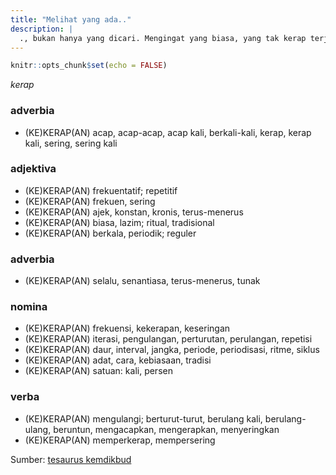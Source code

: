 ```yaml
---
title: "Melihat yang ada.."
description: |
  ., bukan hanya yang dicari. Mengingat yang biasa, yang tak kerap terjumpa 
---
```


```r
knitr::opts_chunk$set(echo = FALSE)
```

*kerap*

### adverbia

- (KE)KERAP(AN) acap, acap-acap, acap kali, berkali-kali, kerap, kerap kali, sering, sering kali 

### adjektiva 

- (KE)KERAP(AN) frekuentatif; repetitif 
- (KE)KERAP(AN) frekuen, sering 
- (KE)KERAP(AN) ajek, konstan, kronis, terus-menerus 
- (KE)KERAP(AN) biasa, lazim; ritual, tradisional 
- (KE)KERAP(AN) berkala, periodik; reguler 

### adverbia 
- (KE)KERAP(AN) selalu, senantiasa, terus-menerus, tunak 

### nomina 
- (KE)KERAP(AN) frekuensi, kekerapan, keseringan 
- (KE)KERAP(AN) iterasi, pengulangan, perturutan, perulangan, repetisi 
- (KE)KERAP(AN) daur, interval, jangka, periode, periodisasi, ritme, siklus 
- (KE)KERAP(AN) adat, cara, kebiasaan, tradisi 
- (KE)KERAP(AN) satuan: kali, persen 

### verba

- (KE)KERAP(AN) mengulangi; berturut-turut, berulang kali, berulang-ulang, beruntun, mengacapkan, mengerapkan, menyeringkan 
- (KE)KERAP(AN) memperkerap, mempersering

Sumber: [tesaurus kemdikbud](http://tesaurus.kemdikbud.go.id/tematis/lema/kerap)


